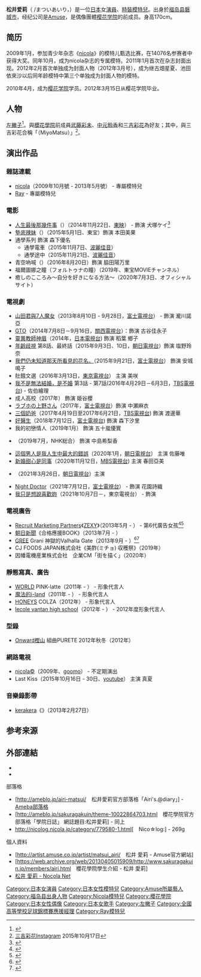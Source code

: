 {{noteTA
|G1=JP Show
}}
{{艺人
| 类型 = 女演员
| 图片 =
| 原名 = {{lang|ja|松井 愛莉}}<br>（まついあいり）
| 罗马拼音 = Matsui Airi
| 国籍 = {{JPN}}
| 出生日期 = {{birth_date_and_age|1996|12|26}}
| 出生地点 = 日本[[福岛县|福岛县]][[磐城市|磐城市]]
| 职业 = [[演員|演員]]、[[模特兒|模特兒]]
| 活跃年代 = 2009年至今
| 出道作 = 
| 经纪公司 = [[Amuse|Amuse]]
| imdb =  
| 官方網站 =  
| 代表作品 = 《[[山田君與7人魔女_(電視劇)|山田君與7人魔女]]》<br>《[[這個男人是我人生中最大的錯誤|這個男人是我人生中最大的錯誤]]》<br>《[[新婚甜心是同事|新婚甜心是同事]]》
}}
'''松井爱莉'''（{{lang-ja|松井 愛莉}} /まついあいり，{{bd|1996年|12月26日|||catIdx=Matsui Airi}}）是一位[[日本|日本]]女[[演員|演員]]、[[模特兒|時裝模特兒]]。出身於[[福岛县|福岛县]][[磐城市|磐城市]]，经纪公司是[[Amuse|Amuse]]，是偶像團體[[樱花学院|樱花学院]]的前成员。身高170cm。

== 简历 ==
2009年1月，参加青少年杂志《[[nicola|nicola]]》的模特儿甄选比赛，在14076名参赛者中获得大奖。同年10月，成为nicola杂志的专属模特。2011年1月首次在杂志封面出现。2012年2月首次单独成为封面人物（2012年3月号），成为继古畑星夏、池田依來沙以后同年龄模特中第三个单独成为封面人物的模特。

2010年4月，成为[[樱花学院|樱花学院]]学员。2012年3月15日从樱花学院毕业。

== 人物 ==
[[左撇子|左撇子]]<ref>{{cite web|url= http://ameblo.jp/sakuragakuin/theme11-10040250662.html#main|title= 『みなさんどうですか？』さくら学院オフィシャルブログ 学院日誌|date= 2011年|accessdate= 2012年7月17日|author= |archive-date= 2016年5月8日|archive-url= https://web.archive.org/web/20160508094737/http://ameblo.jp/sakuragakuin/theme11-10040250662.html#main|dead-url= no}}</ref>。與[[櫻花學院|櫻花學院]]前成員[[武藤彩未|武藤彩未]]、[[中元鈴香|中元鈴香]]和[[三吉彩花|三吉彩花]]為好友；其中，與三吉彩花合稱「{{lang|ja|みよまつ}}（MiyoMatsu）」<ref>[https://instagram.com/p/87B7j9uj7i/ 三吉彩花Instagram] {{Wayback|url=https://instagram.com/p/87B7j9uj7i/ |date=20160304104536 }} 2015年10月17日</ref>。

== 演出作品 ==
===雜誌連載===
* [[nicola|nicola]]（2009年10月號 - 2013年5月號） - 專屬模特兒
* [[Ray|Ray]] - 專屬模特兒

===電影===
* [[人生最後那幾件事|人生最後那幾件事]]（{{lang|ja|想いのこし}}）（2014年11月22日、[[東映|東映]]） - 飾演 犬塚ケイ<ref>{{cite web|author =映画.com|url =http://eiga.com/news/20140105/1/|title =木南晴夏＆松井愛莉「彼女との上手な別れ方」でポールダンサーに！鹿賀丈史も参戦|date =2014-01-05|accessdate =2013-05-20|archive-date =2020-08-06|archive-url =https://web.archive.org/web/20200806071005/https://eiga.com/news/20140105/1/|dead-url =no}}</ref>
* [[墊底辣妹|墊底辣妹]]（{{lang|ja|ビリギャル}}）（2015年5月1日、東宝）飾演 本田美果
* 通學系列 飾演 森下優名
**通學電車（2015年11月7日、[[波麗佳音|波麗佳音]]）
**通學途中（2015年11月21日、[[波麗佳音|波麗佳音]]）
* 青空吶喊（{{lang|ja|青空エール}}）（2016年8月20日）飾演  脇田陽万里
* 福爾圖娜之瞳（フォルトゥナの瞳）（2019年、東宝MOVIEチャンネル）
* 癒しのこころみ～自分を好きになる方法～（2020年7月3日、オフィシャルサイト）

===電視劇===
* [[山田君與7人魔女_(電視劇)|山田君與7人魔女]]（2013年8月10日 - 9月28日，[[富士電視台|富士電視台]]） - 飾演 瀧川諾亞
* [[GTO_(2012年电视剧)|GTO]]（2014年7月8日－9月16日，[[關西電視台|關西電視台]]）：飾演 古谷佳永子
* [[靈異教師神眉|靈異教師神眉]]（2014年，[[日本電視台|日本電視台]]) 飾演 稻葉 鄉子
* [[職場新女王|年齡歧視]] 第8話、最終話（2015年9月3日、10日，[[朝日電視台|朝日電視台]]）飾演 塩野玲奈
* [[我們仍未知道那天所看見的花名。#電視劇|我們仍未知道那天所看見的花名。]]（2015年9月21日，[[富士電視台|富士電視台]]） 飾演 安城鳴子
* 肚餓文選（2016年3月13日，[[東京電視台|東京電視台]]） 主演 美咲
* [[我不是無法結婚，是不婚|我不是無法結婚，是不婚]] 第3話 - 第7話(2016年4月29日－6月3日，[[TBS電視台|TBS電視台]]) - 佐伯繪理
* 成人高校（2017年） 飾演 姫谷櫻
* [[ラブホの上野さん|ラブホの上野さん]]（2017年，[[富士電視台|富士電視台]]）飾演 中瀬麻衣
* [[三個奶爸|三個奶爸]]（2017年4月19日至2017年6月21日，[[TBS電視台|TBS電視台]]) 飾演 渡邊華
* [[好醫生_(日本電視劇)|好醫生]]（2018年7月12日，[[富士電視台|富士電視台]]) 飾演 森下汐里
* 我的初戀情人（2019年1月） 飾演 五十嵐優實
* {{lang|ja|これは経費で落ちません!}}（2019年7月，NHK総合） 飾演 中島希梨香
* [[這個男人是我人生中最大的錯誤|這個男人是我人生中最大的錯誤]]（2020年1月，[[朝日電視台|朝日電視台]]） 主演 佐藤唯
* [[新婚甜心是同事|新婚甜心是同事]]（2020年11月12日，[[MBS電視台|MBS電視台]]) 主演 春田亞美
* {{lang|ja|福岡恋愛白書16 クリスマス狂想曲}}（2021年3月26日，[[朝日電視台|朝日電視台]]）主演
* [[Night_Doctor|Night Doctor]]（2021年7月12日，[[富士電視台|富士電視台]]） - 飾演 花園詩織
* [[我只是想說喜歡妳|我只是想說喜歡妳]]（2021年10月7日－，東京電視台） - 飾演 {{lang|ja|栗尾あゆみ}}

===電視廣告===
* [[Recruit|Recruit Marketing Partners]]《[[ZEXY|ZEXY]]》（2013年5月 - ） - 第6代廣告女孩<ref>{{cite web|publisher=毎日新聞デジタル|url=http://mantan-web.jp/2013/02/15/20130215dog00m200035000c.html|title=松井愛莉：ゼクシィCMガールに オーディションで400人から射止める|date=2013-02-15|accessdate=2013年9月17日|archiveurl=https://web.archive.org/web/20170523205558/https://mantan-web.jp/2013/02/15/20130215dog00m200035000c.html|archivedate=2017-05-23|dead-url=no}}</ref><ref>{{cite web|publisher=リクルートマーケティングパートナーズ プレスリリース|url=http://www.recruit-mp.co.jp/news/release/2013/0521_953.html|title=『ゼクシィ』新CM「プロポーズされたら、ゼクシィ篇」、5月22日より全国でオンエア。『ゼクシィ6代目CMガール』松井愛莉さんと人気お笑い芸人30人が共演。|date=2013-05-21|accessdate=2013年9月17日|archiveurl=https://web.archive.org/web/20190923215856/http://www.recruit-mp.co.jp/news/release/2013/0521_953.html|archivedate=2019-09-23|dead-url=no}}</ref>
* [[朝日新聞|朝日新聞]]《合格應援BOOK》（2013年7月 - ）
* [[GREE|GREE]] Grani 神獄的Valhalla Gate（2013年9月 - ）<ref>{{cite web|publisher=Social Game info|url=http://gamebiz.jp/?p=119302|title=グリーとグラニ、『神獄のヴァルハラゲート』の新テレビCMの放映開始…松井愛莉さんを起用|date=2013-09-13|accessdate=2013年9月17日|archiveurl=https://web.archive.org/web/20170516154644/http://gamebiz.jp/?p=119302|archivedate=2017-05-16|dead-url=no}}</ref><ref>{{cite web|publisher=GREE プレスリリース|url=http://corp.gree.net/jp/ja/news/press/2013/0913-01.html|title=累計登録者数100万人突破の「神獄のヴァルハラゲート」新テレビCMに女優、モデルとして活躍している松井愛莉が登場 - 放送開始を記念して9月13日からゲーム内でキャンペーンも開催 -|date=2013-09-13|accessdate=2013年9月17日|archiveurl=https://web.archive.org/web/20191003195035/http://corp.gree.net/jp/ja/news/press/2013/0913-01.html|archivedate=2019-10-03|dead-url=no}}</ref>
* CJ FOODS JAPAN株式会社《美酢(ミチョ) 収穫祭》（2019年）
* 因幡電機産業株式会社　企業CM「街を描く」（2020年）

===靜態寫真、廣告===
* [[WORLD|WORLD]] PINK-latte（2011年 - ） - 形象代言人
* [[魔法的i-land|魔法的i-land]]（2011年 - ） - 形象代言人
* [[HONEYS|HONEYS]] COLZA（2012年） - 形象代言人
* [[VANTAN|lecole vantan high school]]（2012年 - ） - 2012年度形象代言人

===型錄===
* [[Onward樫山|Onward樫山]] 組曲PURETE 2012年秋冬（2012年）

===網路電視===
* [[nicolaC|nicola©]]（2009年、[[goomo|goomo]]） - 不定期演出
* Last Kiss（2015年10月16日 - 30日、[[youtube|youtube]]） 主演 真夏

===音樂錄影帶===
* [[kerakera|kerakera]]《{{lang|ja|さよなら大好きだったよ}}》（2013年2月27日）

==参考来源==
{{reflist}}

== 外部連結 ==
* {{instagram|airi1226_official|松井愛莉}}
* {{twitter|airi_staff|松井愛莉}}

; 部落格
* [http://ameblo.jp/airi-matsui/　松井愛莉官方部落格「Airi's.@diary」] {{Wayback|url=http://ameblo.jp/airi-matsui/ |date=20150214053216 }} - [[Ameba部落格|Ameba部落格]]
* [http://ameblo.jp/sakuragakuin/theme-10022864703.html　櫻花學院官方部落格「學院日誌」 網誌題目:松井愛莉] {{Wayback|url=http://ameblo.jp/sakuragakuin/theme-10022864703.html |date=20190402051114 }} - 同上
* http://nicolog.nicola.jp/category/779580-1.html[　Nico☆log:{{lang|ja|まついちゃん}}] {{Wayback|url=http://nicolog.nicola.jp/category/779580-1.html |date=20131111062108 }} - 269g

; 個人資料
* [http://artist.amuse.co.jp/artist/matsui_airi/　松井 愛莉 - Amuse官方網站] {{Wayback|url=http://artist.amuse.co.jp/artist/matsui_airi/ |date=20141224215457 }}
* [https://web.archive.org/web/20130405015909/http://www.sakuragakuin.jp/members/airi.html　櫻花學院學生介紹 - 松井 愛莉]
* [https://web.archive.org/web/20110101150438/http://www.nicola.jp/nicomo/airi_m.html 松井 愛莉 {{lang|ja|まつい あいり}} - Nocola Net]

{{全國高等學校足球選手權大會應援經理}}

{{DEFAULTSORT:Matsui Airi}}
[[Category:日本女演員|Category:日本女演員]]
[[Category:日本女性模特兒|Category:日本女性模特兒]]
[[Category:Amuse所屬藝人|Category:Amuse所屬藝人]]
[[Category:福岛县出身人物|Category:福岛县出身人物]]
[[Category:Nicola模特兒|Category:Nicola模特兒]]
[[Category:櫻花學院|Category:櫻花學院]]
[[Category:日本女性偶像|Category:日本女性偶像]]
[[Category:日本女歌手|Category:日本女歌手]]
[[Category:左撇子|Category:左撇子]]
[[Category:全國高等學校足球錦標賽應援經理|Category:全國高等學校足球錦標賽應援經理]]
[[Category:Ray模特兒|Category:Ray模特兒]]